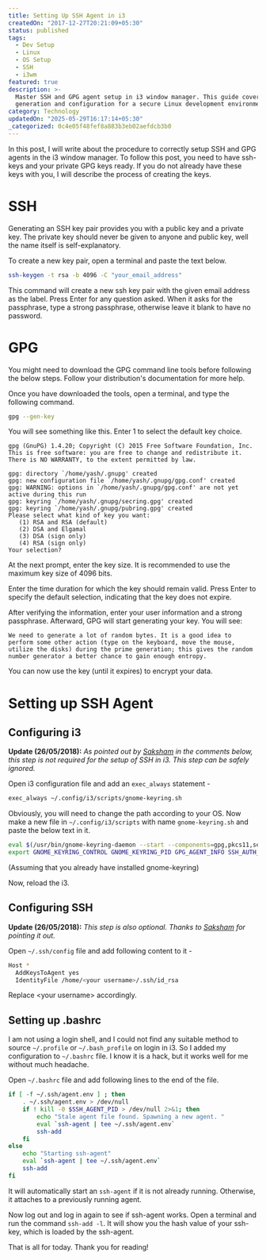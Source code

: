```yaml
---
title: Setting Up SSH Agent in i3
createdOn: "2017-12-27T20:21:09+05:30"
status: published
tags:
  - Dev Setup
  - Linux
  - OS Setup
  - SSH
  - i3wm
featured: true
description: >-
  Master SSH and GPG agent setup in i3 window manager. This guide covers key
  generation and configuration for a secure Linux development environment.
category: Technology
updatedOn: "2025-05-29T16:17:14+05:30"
_categorized: 0c4e05f48fef8a883b3eb02aefdcb3b0
---
```


In this post, I will write about the procedure to correctly setup SSH and GPG
agents in the i3 window manager. To follow this post, you need to have ssh-keys
and your private GPG keys ready. If you do not already have these keys with you,
I will describe the process of creating the keys.

# SSH

Generating an SSH key pair provides you with a public key and a private key. The
private key should never be given to anyone and public key, well the name itself
is self-explanatory.

To create a new key pair, open a terminal and paste the text below.

```sh
ssh-keygen -t rsa -b 4096 -C "your_email_address"
```

This command will create a new ssh key pair with the given email address as the
label. Press Enter for any question asked. When it asks for the passphrase, type
a strong passphrase, otherwise leave it blank to have no password.

# GPG

You might need to download the GPG command line tools before following the below
steps. Follow your distribution's documentation for more help.

Once you have downloaded the tools, open a terminal, and type the following
command.

```sh
gpg --gen-key
```

You will see something like this. Enter 1 to select the default key choice.

```text
gpg (GnuPG) 1.4.20; Copyright (C) 2015 Free Software Foundation, Inc.
This is free software: you are free to change and redistribute it.
There is NO WARRANTY, to the extent permitted by law.

gpg: directory `/home/yash/.gnupg' created
gpg: new configuration file `/home/yash/.gnupg/gpg.conf' created
gpg: WARNING: options in `/home/yash/.gnupg/gpg.conf' are not yet active during this run
gpg: keyring `/home/yash/.gnupg/secring.gpg' created
gpg: keyring `/home/yash/.gnupg/pubring.gpg' created
Please select what kind of key you want:
   (1) RSA and RSA (default)
   (2) DSA and Elgamal
   (3) DSA (sign only)
   (4) RSA (sign only)
Your selection?
```

At the next prompt, enter the key size. It is recommended to use the maximum key
size of 4096 bits.

Enter the time duration for which the key should remain valid. Press Enter to
specify the default selection, indicating that the key does not expire.

After verifying the information, enter your user information and a strong
passphrase. Afterward, GPG will start generating your key. You will see:

```text
We need to generate a lot of random bytes. It is a good idea to perform some other action (type on the keyboard, move the mouse,
utilize the disks) during the prime generation; this gives the random number generator a better chance to gain enough entropy.
```

You can now use the key (until it expires) to encrypt your data.

# Setting up SSH Agent

## Configuring i3

**Update (26/05/2018):** _As pointed out by
[Saksham](https://sakshamsharma.com/) in the comments below, this step is not
required for the setup of SSH in i3. This step can be safely ignored._

Open i3 configuration file and add an `exec_always` statement -

```sh
exec_always ~/.config/i3/scripts/gnome-keyring.sh
```

Obviously, you will need to change the path according to your OS. Now make a new
file in `~/.config/i3/scripts` with name `gnome-keyring.sh` and paste the below
text in it.

```sh
eval $(/usr/bin/gnome-keyring-daemon --start --components=gpg,pkcs11,secrets,ssh)
export GNOME_KEYRING_CONTROL GNOME_KEYRING_PID GPG_AGENT_INFO SSH_AUTH_SOCK
```

(Assuming that you already have installed gnome-keyring)

Now, reload the i3.

## Configuring SSH

**Update (26/05/2018):** _This step is also optional. Thanks to
[Saksham](https://sakshamsharma.com/) for pointing it out._

Open `~/.ssh/config` file and add following content to it -

```sh
Host *
  AddKeysToAgent yes
  IdentityFile /home/<your username>/.ssh/id_rsa
```

Replace \<your username\> accordingly.

## Setting up .bashrc

I am not using a login shell, and I could not find any suitable method to source
`~/.profile` or `~/.bash_profile` on login in i3. So I added my configuration to
`~/.bashrc` file. I know it is a hack, but it works well for me without much
headache.

Open `~/.bashrc` file and add following lines to the end of the file.

```bash
if [ -f ~/.ssh/agent.env ] ; then
    . ~/.ssh/agent.env > /dev/null
    if ! kill -0 $SSH_AGENT_PID > /dev/null 2>&1; then
        echo "Stale agent file found. Spawning a new agent. "
        eval `ssh-agent | tee ~/.ssh/agent.env`
        ssh-add
    fi
else
    echo "Starting ssh-agent"
    eval `ssh-agent | tee ~/.ssh/agent.env`
    ssh-add
fi
```

It will automatically start an `ssh-agent` if it is not already running.
Otherwise, it attaches to a previously running agent.

Now log out and log in again to see if ssh-agent works. Open a terminal and run
the command `ssh-add -l`. It will show you the hash value of your ssh-key, which
is loaded by the ssh-agent.

That is all for today. Thank you for reading!
